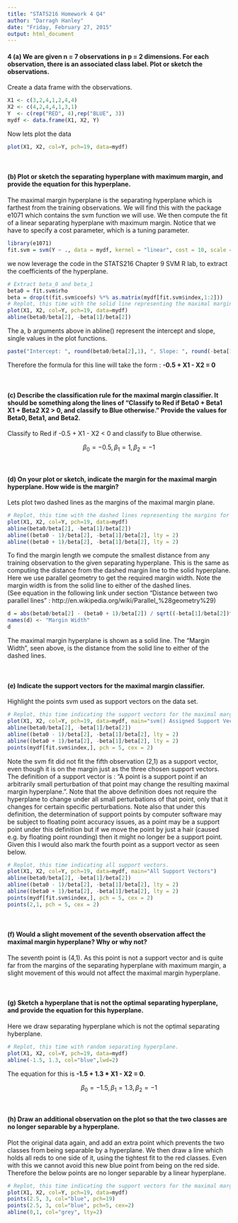 ```yaml
---
title: "STATS216 Homework 4 Q4"
author: "Darragh Hanley"
date: "Friday, February 27, 2015"
output: html_document
---
```


#### 4 (a) We are given n = 7 observations in p = 2 dimensions. For each observation, there is an associated class label. Plot or sketch the observations.

Create a data frame with the observations.
```r
X1 <- c(3,2,4,1,2,4,4)
X2 <- c(4,2,4,4,1,3,1)
Y  <- c(rep("RED", 4),rep("BLUE", 3))
mydf <- data.frame(X1, X2, Y)
```

Now lets plot the data
```r
plot(X1, X2, col=Y, pch=19, data=mydf)
```

<br>

#### (b) Plot or sketch the separating hyperplane with maximum margin, and provide the equation for this hyperplane.

The maximal margin hyperplane is the separating hyperplane which is farthest from the training observations. We will find this with the package e1071 which contains the svm function we will use. We then compute the fit of a linear separating hyperplane with maximum margin. Notice that we have to specify a cost parameter, which is a tuning parameter. 

```r
library(e1071)
fit.svm = svm(Y ~ ., data = mydf, kernel = "linear", cost = 10, scale = FALSE)
```

we now leverage the code in the STATS216 Chapter 9 SVM R lab, to extract the coefficients of the hyperplane. 

```r
# Extract beta_0 and beta_1
beta0 = fit.svm$rho
beta = drop(t(fit.svm$coefs) %*% as.matrix(mydf[fit.svm$index,1:2]))
# Replot, this time with the solid line representing the maximal margin plane.
plot(X1, X2, col=Y, pch=19, data=mydf)
abline(beta0/beta[2], -beta[1]/beta[2])
```


The a, b arguments above in abline() represent the intercept and slope, single values in the plot functions.
```r
paste("Intercept: ", round(beta0/beta[2],1), ", Slope: ", round(-beta[1]/beta[2],1), sep="")

```

Therefore the formula for this line will take the form : 
                                        **-0.5 + X1 - X2 = 0**

<br>

#### (c) Describe the classification rule for the maximal margin classifier. It should be something along the lines of "Classify to Red if Beta0 + Beta1 X1 + Beta2 X2 > 0, and classify to Blue otherwise." Provide the values for Beta0, Beta1, and Beta2.

Classify to Red if -0.5 + X1 - X2 < 0 and classify to Blue otherwise. 

$$ \beta_0 = -0.5, \beta_1 = 1, \beta_2 = -1 $$

<br>

#### (d) On your plot or sketch, indicate the margin for the maximal margin hyperplane. How wide is the margin?

Lets plot two dashed lines as the margins of the maximal margin plane.
```r
# Replot, this time with the dashed lines representing the margins for the maximal margin hyperplane.
plot(X1, X2, col=Y, pch=19, data=mydf)
abline(beta0/beta[2], -beta[1]/beta[2])
abline((beta0 - 1)/beta[2], -beta[1]/beta[2], lty = 2)
abline((beta0 + 1)/beta[2], -beta[1]/beta[2], lty = 2)
```

To find the margin length we compute the smallest distance from any training observation to the given separating hyperplane. This is the same as computing the distance from the dashed margin line to the solid hyperplane. Here we use parallel geometry to get the required margin width. Note the margin width is from the solid line to either of the dashed lines.  
(See equation in the following link under section "Distance between two parallel lines" : http://en.wikipedia.org/wiki/Parallel_%28geometry%29)

```r
d = abs(beta0/beta[2] - (beta0 + 1)/beta[2]) / sqrt((-beta[1]/beta[2])^2+1)
names(d) <- "Margin Width"
d
```

The maximal margin hyperplane is shown as a solid line. The "Margin Width", seen above, is the distance from the solid line to either of the dashed lines.

<br>

#### (e) Indicate the support vectors for the maximal margin classifier.


Highlight the points svm used as support vectors on the data set.
```r
# Replot, this time indicating the support vectors for the maximal margin classifier.
plot(X1, X2, col=Y, pch=19, data=mydf, main="svm() Assigned Support Vectors")
abline(beta0/beta[2], -beta[1]/beta[2])
abline((beta0 - 1)/beta[2], -beta[1]/beta[2], lty = 2)
abline((beta0 + 1)/beta[2], -beta[1]/beta[2], lty = 2)
points(mydf[fit.svm$index,], pch = 5, cex = 2)
```

Note the svm fit did not fit the fifth observation (2,1) as a support vector, even though it is on the margin just as the three chosen support vectors. The definition of a support vector is : "A point is a support point if an arbitrarily small perturbation of that point may change the resulting maximal margin hyperplane.".
Note that the above definition does not require the hyperplane to change under all small perturbations of that point, only that it changes for certain specific perturbations. Note also that under this definition, the determination of support points by computer software may be subject to floating point accuracy issues, as a point may be a support point under this definition but if we move the point by just a hair (caused e.g. by floating point rounding) then it might no longer be a support point.
Given this I would also mark the fourth point as a support vector as seen below.

```r
# Replot, this time indicating all support vectors.
plot(X1, X2, col=Y, pch=19, data=mydf, main="All Support Vectors")
abline(beta0/beta[2], -beta[1]/beta[2])
abline((beta0 - 1)/beta[2], -beta[1]/beta[2], lty = 2)
abline((beta0 + 1)/beta[2], -beta[1]/beta[2], lty = 2)
points(mydf[fit.svm$index,], pch = 5, cex = 2)
points(2,1, pch = 5, cex = 2)
```

<br>

#### (f) Would a slight movement of the seventh observation affect the maximal margin hyperplane? Why or why not?

The seventh point is (4,1). As this point is not a support vector and is quite far from the margins of the separating hyperplane with maximum margin, a slight movement of this would not affect the maximal margin hyperplane. 

<br>

#### (g) Sketch a hyperplane that is not the optimal separating hyperplane, and provide the equation for this hyperplane.

Here we draw separating hyperplane which is not the optimal separating hyberplane.

```r
# Replot, this time with random separating hyperplane.
plot(X1, X2, col=Y, pch=19, data=mydf)
abline(-1.5, 1.3, col="blue",lwd=2)
```

The equation for this is **-1.5 + 1.3 * X1 - X2 = 0**.

$$ \beta_0 = -1.5, \beta_1 = 1.3, \beta_2 = -1 $$

<br>

#### (h) Draw an additional observation on the plot so that the two classes are no longer separable by a hyperplane.

Plot the original data again, and add an extra point which prevents the two classes from being separable by a hyperplane. We then draw a line which holds all reds to one side of it, using the tightest fit to the red classes. Even with this we cannot avoid this new blue point from being on the red side. 
Therefore the below points are no longer separable by a linear hyperplane.


```r
# Replot, this time indicating the support vectors for the maximal margin classifier.
plot(X1, X2, col=Y, pch=19, data=mydf)
points(2.5, 3, col="blue", pch=19)
points(2.5, 3, col="blue", pch=5, cex=2)
abline(0,1, col="grey", lty=2)
```
